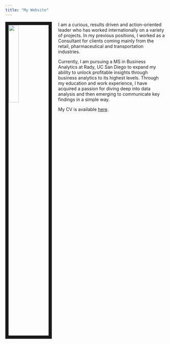 ---
title: "My Website"
---

<link rel="stylesheet" href="styles.css" type="text/css">

<img src="images/rsi.jpg" style="width:25%; border:10px solid; margin-right: 20px" align="left">

I am a curious, results driven and action-oriented leader who has worked internationally on a variety of projects. In my previous positions, I worked as a Consultant for clients coming mainly from the retail, pharmaceutical and transportation industries.

Currently, I am pursuing a MS in Business Analytics at Rady, UC San Diego to expand my ability to unlock profitable insights through business analytics to its highest levels. Through my education and work experience, I have acquired a passion for diving deep into data analysis and then emerging to communicate key findings in a simple way.

My CV is available [here](files/rsi_CV_2019_03.pdf).
